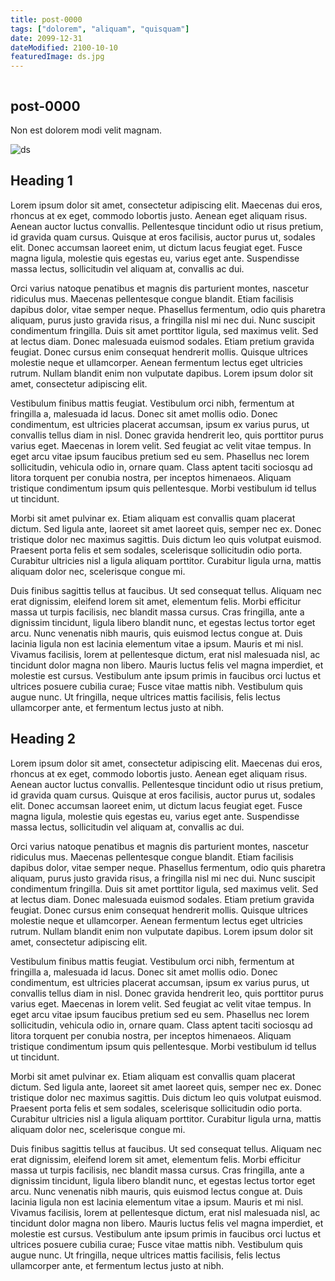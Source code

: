 ```yaml
---
title: post-0000
tags: ["dolorem", "aliquam", "quisquam"]
date: 2099-12-31
dateModified: 2100-10-10
featuredImage: ds.jpg
---
```


```toc

```

## post-0000

Non est dolorem modi velit magnam.

![ds](./ds.jpg)

## Heading 1

Lorem ipsum dolor sit amet, consectetur adipiscing elit. Maecenas dui eros, rhoncus at ex eget, commodo lobortis justo. Aenean eget aliquam risus. Aenean auctor luctus convallis. Pellentesque tincidunt odio ut risus pretium, id gravida quam cursus. Quisque at eros facilisis, auctor purus ut, sodales elit. Donec accumsan laoreet enim, ut dictum lacus feugiat eget. Fusce magna ligula, molestie quis egestas eu, varius eget ante. Suspendisse massa lectus, sollicitudin vel aliquam at, convallis ac dui.

Orci varius natoque penatibus et magnis dis parturient montes, nascetur ridiculus mus. Maecenas pellentesque congue blandit. Etiam facilisis dapibus dolor, vitae semper neque. Phasellus fermentum, odio quis pharetra aliquam, purus justo gravida risus, a fringilla nisl mi nec dui. Nunc suscipit condimentum fringilla. Duis sit amet porttitor ligula, sed maximus velit. Sed at lectus diam. Donec malesuada euismod sodales. Etiam pretium gravida feugiat. Donec cursus enim consequat hendrerit mollis. Quisque ultrices molestie neque et ullamcorper. Aenean fermentum lectus eget ultricies rutrum. Nullam blandit enim non vulputate dapibus. Lorem ipsum dolor sit amet, consectetur adipiscing elit.

Vestibulum finibus mattis feugiat. Vestibulum orci nibh, fermentum at fringilla a, malesuada id lacus. Donec sit amet mollis odio. Donec condimentum, est ultricies placerat accumsan, ipsum ex varius purus, ut convallis tellus diam in nisl. Donec gravida hendrerit leo, quis porttitor purus varius eget. Maecenas in lorem velit. Sed feugiat ac velit vitae tempus. In eget arcu vitae ipsum faucibus pretium sed eu sem. Phasellus nec lorem sollicitudin, vehicula odio in, ornare quam. Class aptent taciti sociosqu ad litora torquent per conubia nostra, per inceptos himenaeos. Aliquam tristique condimentum ipsum quis pellentesque. Morbi vestibulum id tellus ut tincidunt.

Morbi sit amet pulvinar ex. Etiam aliquam est convallis quam placerat dictum. Sed ligula ante, laoreet sit amet laoreet quis, semper nec ex. Donec tristique dolor nec maximus sagittis. Duis dictum leo quis volutpat euismod. Praesent porta felis et sem sodales, scelerisque sollicitudin odio porta. Curabitur ultricies nisl a ligula aliquam porttitor. Curabitur ligula urna, mattis aliquam dolor nec, scelerisque congue mi.

Duis finibus sagittis tellus at faucibus. Ut sed consequat tellus. Aliquam nec erat dignissim, eleifend lorem sit amet, elementum felis. Morbi efficitur massa ut turpis facilisis, nec blandit massa cursus. Cras fringilla, ante a dignissim tincidunt, ligula libero blandit nunc, et egestas lectus tortor eget arcu. Nunc venenatis nibh mauris, quis euismod lectus congue at. Duis lacinia ligula non est lacinia elementum vitae a ipsum. Mauris et mi nisl. Vivamus facilisis, lorem at pellentesque dictum, erat nisl malesuada nisl, ac tincidunt dolor magna non libero. Mauris luctus felis vel magna imperdiet, et molestie est cursus. Vestibulum ante ipsum primis in faucibus orci luctus et ultrices posuere cubilia curae; Fusce vitae mattis nibh. Vestibulum quis augue nunc. Ut fringilla, neque ultrices mattis facilisis, felis lectus ullamcorper ante, et fermentum lectus justo at nibh.

## Heading 2

Lorem ipsum dolor sit amet, consectetur adipiscing elit. Maecenas dui eros, rhoncus at ex eget, commodo lobortis justo. Aenean eget aliquam risus. Aenean auctor luctus convallis. Pellentesque tincidunt odio ut risus pretium, id gravida quam cursus. Quisque at eros facilisis, auctor purus ut, sodales elit. Donec accumsan laoreet enim, ut dictum lacus feugiat eget. Fusce magna ligula, molestie quis egestas eu, varius eget ante. Suspendisse massa lectus, sollicitudin vel aliquam at, convallis ac dui.

Orci varius natoque penatibus et magnis dis parturient montes, nascetur ridiculus mus. Maecenas pellentesque congue blandit. Etiam facilisis dapibus dolor, vitae semper neque. Phasellus fermentum, odio quis pharetra aliquam, purus justo gravida risus, a fringilla nisl mi nec dui. Nunc suscipit condimentum fringilla. Duis sit amet porttitor ligula, sed maximus velit. Sed at lectus diam. Donec malesuada euismod sodales. Etiam pretium gravida feugiat. Donec cursus enim consequat hendrerit mollis. Quisque ultrices molestie neque et ullamcorper. Aenean fermentum lectus eget ultricies rutrum. Nullam blandit enim non vulputate dapibus. Lorem ipsum dolor sit amet, consectetur adipiscing elit.

Vestibulum finibus mattis feugiat. Vestibulum orci nibh, fermentum at fringilla a, malesuada id lacus. Donec sit amet mollis odio. Donec condimentum, est ultricies placerat accumsan, ipsum ex varius purus, ut convallis tellus diam in nisl. Donec gravida hendrerit leo, quis porttitor purus varius eget. Maecenas in lorem velit. Sed feugiat ac velit vitae tempus. In eget arcu vitae ipsum faucibus pretium sed eu sem. Phasellus nec lorem sollicitudin, vehicula odio in, ornare quam. Class aptent taciti sociosqu ad litora torquent per conubia nostra, per inceptos himenaeos. Aliquam tristique condimentum ipsum quis pellentesque. Morbi vestibulum id tellus ut tincidunt.

Morbi sit amet pulvinar ex. Etiam aliquam est convallis quam placerat dictum. Sed ligula ante, laoreet sit amet laoreet quis, semper nec ex. Donec tristique dolor nec maximus sagittis. Duis dictum leo quis volutpat euismod. Praesent porta felis et sem sodales, scelerisque sollicitudin odio porta. Curabitur ultricies nisl a ligula aliquam porttitor. Curabitur ligula urna, mattis aliquam dolor nec, scelerisque congue mi.

Duis finibus sagittis tellus at faucibus. Ut sed consequat tellus. Aliquam nec erat dignissim, eleifend lorem sit amet, elementum felis. Morbi efficitur massa ut turpis facilisis, nec blandit massa cursus. Cras fringilla, ante a dignissim tincidunt, ligula libero blandit nunc, et egestas lectus tortor eget arcu. Nunc venenatis nibh mauris, quis euismod lectus congue at. Duis lacinia ligula non est lacinia elementum vitae a ipsum. Mauris et mi nisl. Vivamus facilisis, lorem at pellentesque dictum, erat nisl malesuada nisl, ac tincidunt dolor magna non libero. Mauris luctus felis vel magna imperdiet, et molestie est cursus. Vestibulum ante ipsum primis in faucibus orci luctus et ultrices posuere cubilia curae; Fusce vitae mattis nibh. Vestibulum quis augue nunc. Ut fringilla, neque ultrices mattis facilisis, felis lectus ullamcorper ante, et fermentum lectus justo at nibh.
